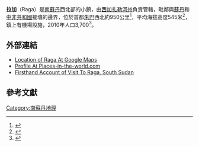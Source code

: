 {{Infobox settlement
<!--See the Table at Infobox Settlement for all fields and descriptions of usage-->
<!-- Basic info  ---------------->
|name          = 拉加
|other_name             =
|native_name            =  <!-- for cities whose native name is not in English -->
|nickname               = 
|settlement_type        =
|motto                  =
<!-- images and maps  ----------->
|image_skyline          = 
|imagesize              = 
|image_caption          = 
|image_flag             = 
|flag_size              =
|image_seal             = 
|seal_size              =
|image_shield           = 
|shield_size            =
|image_map              = 
|mapsize                =
|map_caption            = 
|pushpin_map            = Southern Sudan<!-- the name of a location map as per http://en.wikipedia.org/wiki/Template:Location_map -->
|pushpin_label_position =top
|pushpin_mapsize        =300
|pushpin_map_caption    =
<!-- Location ------------------>
|coordinates_display    = inline,title
|coordinates_region     = SD
|subdivision_type       = 國家
|subdivision_name       = {{flag|South Sudan}}
|subdivision_type1      = 省
|subdivision_name1      = [[西加扎勒河州|西加扎勒河州]]
|subdivision_type2      = 
|subdivision_name2      = 
|subdivision_type3      =
|subdivision_name3      = 
|<!-- Politics ----------------->
|government_footnotes   =
|government_type        =
|leader_title           =
|leader_name            =
|leader_title1          =  <!-- for places with, say, both a mayor and a city manager -->
|leader_name1           =
|established_title      =  <!-- Settled -->
|established_date       = 
<!-- Area    --------------------->
|area_magnitude         = 
|unit_pref                =Imperial <!--Enter: Imperial, if Imperial (metric) is desired-->
|area_footnotes           =
|area_total_km2           =  <!-- ALL fields dealing with a measurements are subject to automatic unit conversion-->
|area_land_km2            = <!--See table @ Template:Infobox Settlement for details on automatic unit conversion-->
<!-- Population   ----------------------->
|population_as_of               = 2010年
|population_footnotes           = 
|population_note                =
|population_total               = 3700
|population_density_km2         =
|population_density_sq_mi       =
|population_metro               =
|population_density_metro_km2   =
|population_density_metro_sq_mi =
|population_blank1_title        =Ethnicities
|population_blank1              =
|population_density_blank1_km2 =   
|population_density_blank1_sq_mi =
<!-- General information  --------------->
|timezone               =[[東非時間|東非時間]] 
|utc_offset             = +3
|timezone_DST           = 
|utc_offset_DST         = 
|latd=08|latm=28|lats=12|latNS=N
|longd=25|longm=40|longs=48|longEW=E
|elevation_footnotes    =  <!--for references: use <ref> </ref> tags-->
|elevation_m            = 545 
|elevation_ft           =1,788
<!-- Area/postal codes & others -------->
|postal_code_type       =  <!-- enter ZIP code, Postcode, Post code, Postal code... -->
|postal_code            =
|area_code              =
|blank_name             =
|blank_info             =
|blank1_name            =
|blank1_info            =
|website                = 
|footnotes              = 
}} 

'''拉加'''（Raga）是[[南蘇丹|南蘇丹]]西北部的小鎮，由[[西加扎勒河州|西加扎勒河州]]負責管轄，毗鄰與[[蘇丹|蘇丹]]和[[中非共和國|中非共和國]]接壤的邊界，位於首都[[朱巴|朱巴]]西北約950公里<ref>{{Cite web |url=http://distancecalculator.globefeed.com/Sudan_Distance_Result.asp?fromplace=Juba%20()%20(Airport)%20&toplace=Raga%20(Bahr%20al%20Ghazal%20Wilayat)%20&fromlat=4.872006&tolat=8.4666667&fromlng=31.601117&tolng=25.6833333 |title=Esstimated Road Distance Between Juba And Raga With Map |accessdate=2011-09-12 |archive-date=2016-03-04 |archive-url=https://web.archive.org/web/20160304202818/http://distancecalculator.globefeed.com/Sudan_Distance_Result.asp?fromplace=Juba%20()%20(Airport)%20&toplace=Raga%20(Bahr%20al%20Ghazal%20Wilayat)%20&fromlat=4.872006&tolat=8.4666667&fromlng=31.601117&tolng=25.6833333 |dead-url=no }}</ref>，平均海拔高度545米<ref>{{Cite web |url=http://www.wunderground.com/global/stations/62871.html |title=Raga's Elevation Is 1,788 Feet Above Sea Level |access-date=2011-09-12 |archive-date=2016-09-16 |archive-url=https://web.archive.org/web/20160916095416/https://www.wunderground.com/global/stations/62871.html |dead-url=no }}</ref>，鎮上有機場設施，2010年人口3,700<ref>{{Cite web |url=http://www.geonames.org/search.html?q=raga&country=SD |title=Estimated Population In 2010 |access-date=2011-09-12 |archive-date=2019-09-24 |archive-url=https://web.archive.org/web/20190924125225/http://www.geonames.org/search.html?q=raga&country=SD |dead-url=no }}</ref>。

==外部連結==
*[http://maps.google.com/maps?q=8.4700,+25.6750&hl=en&ll=8.508366,25.546646&spn=0.262128,0.750504&gl=us&z=11&iwloc=A Location of Raga At Google Maps]
*[http://www.places-in-the-world.com/368246-sd-place-raga.html?PHPSESSID=4r3mqt85geulc6goqovn5edjg1 Profile At Places-in-the-world.com]{{Dead link}}
*[http://anneinsudan.blogspot.com/2010/04/visit-to-raga.html Firsthand Account of Visit To Raga, South Sudan] {{Wayback|url=http://anneinsudan.blogspot.com/2010/04/visit-to-raga.html |date=20120327014319 }}

==參考文獻==
{{reflist}}

[[Category:南蘇丹地理|Category:南蘇丹地理]]